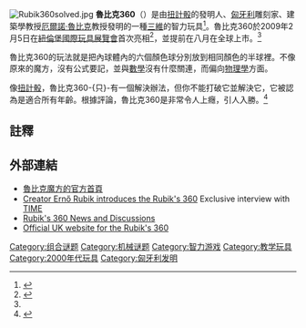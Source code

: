 {{noteTA
|1=zh:魔方;zh-hans:魔方;zh-hant:魔術方塊;zh-hk:扭計骰;zh-tw:魔術方塊;zh-mo:扭計骰;
|2=zh:艾爾內; zh-hans:艾尔内; zh-hant:艾爾內; zh-tw:厄爾諾;
}}
[[File:Rubik360solved.jpg|thumb]]
'''魯比克360'''（{{lang-en|Rubik's 360}}）是由[[扭計骰|扭計骰]]的發明人、[[匈牙利|匈牙利]]雕刻家、建築學教授[[厄爾諾·魯比克|厄爾諾·魯比克]]教授發明的一種[[三維空間|三維]]的智力玩具<ref>{{cite news|author=Alastair Jamieson|title=Rubik's Cube inventor is back with Rubik's 360|url=http://www.telegraph.co.uk/lifestyle/4412176/Rubiks-Cube-inventor-is-back-with-Rubiks-360.html|work=[[The_Daily_Telegraph|The Daily Telegraph]]|date=2009-01-31|accessdate=2009-02-06|archive-date=2018-06-16|archive-url=https://web.archive.org/web/20180616031122/https://www.telegraph.co.uk/lifestyle/4412176/Rubiks-Cube-inventor-is-back-with-Rubiks-360.html|dead-url=no}}</ref>。魯比克360於2009年2月5日在[[紐倫堡國際玩具展覽會|紐倫堡國際玩具展覽會]]首次亮相<ref name=TIME>{{cite news|author=William Lee Adams|title=The Rubik's Cube: A Puzzling Success|url=http://www.time.com/time/magazine/article/0,9171,1874509,00.html|work=[[Time_(magazine)|TIME]]|date=2009-01-28|accessdate=2009-02-06|archive-date=2013-08-26|archive-url=https://web.archive.org/web/20130826200145/http://www.time.com/time/magazine/article/0,9171,1874509,00.html|dead-url=yes}}</ref>，並提前在八月在全球上市。<ref name=TIME/>

魯比克360的玩法就是把內球體內的六個顏色球分別放到相同顏色的半球裡。不像原來的魔方，沒有公式要記，並與[[數學|數學]]沒有什麼關連，而偏向[[物理學|物理學]]方面。

像[[扭計骰|扭計骰]]，魯比克360-{只}-有一個解決辦法，但你不能打破它並解決它，它被認為是適合所有年齡。根據評論，魯比克360是非常令人上癮，引人入勝。<ref>{{cite web|author=Dan Harris|title=Rubik's 360: the first review|url=http://www.telegraph.co.uk/lifestyle/4412103/Rubiks-360-the-first-review.html|work=[[Sunday_Telegraph|Sunday Telegraph]]|date=2009-01-31|accessdate=2009-02-06|archive-date=2020-11-30|archive-url=https://web.archive.org/web/20201130023952/https://www.telegraph.co.uk/lifestyle/4412103/Rubiks-360-the-first-review.html|dead-url=no}}</ref>

==註釋==
{{reflist}}

==外部連結==
{{commonscat|Rubik's cube}}
* [http://www.rubiks.com/ 魯比克魔方的官方首頁] {{Wayback|url=http://www.rubiks.com/ |date=20061118131130 }}
*[http://www.time.com/time/video/?bcpid=1485842900&bctid=10139824001 Creator Ernő Rubik introduces the Rubik's 360] {{Wayback|url=http://www.time.com/time/video/?bcpid=1485842900&bctid=10139824001 |date=20090503073621 }}  Exclusive interview with [[Time_(magazine)|TIME]]
*[https://web.archive.org/web/20090209112040/http://myrubik360.com/ Rubik's 360 News and Discussions]
*[http://www.playrubiks360.com/ Official UK website for the Rubik's 360] {{Webarchive|url=https://archive.is/20121211044530/http://www.playrubiks360.com/ |date=2012-12-11 }}

{{魔方}}


[[Category:组合谜题|Category:组合谜题]]
[[Category:机械谜题|Category:机械谜题]]
[[Category:智力游戏|Category:智力游戏]]
[[Category:教学玩具|Category:教学玩具]]
[[Category:2000年代玩具|Category:2000年代玩具]]
[[Category:匈牙利发明|Category:匈牙利发明]]